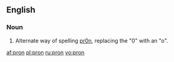 ==English==

===Noun===
{{en-noun|-}}

# {{internet|leet}} Alternate way of spelling [[pr0n]], replacing the "0" with an "o".

[[af:pron]]
[[pl:pron]]
[[ru:pron]]
[[vo:pron]]
